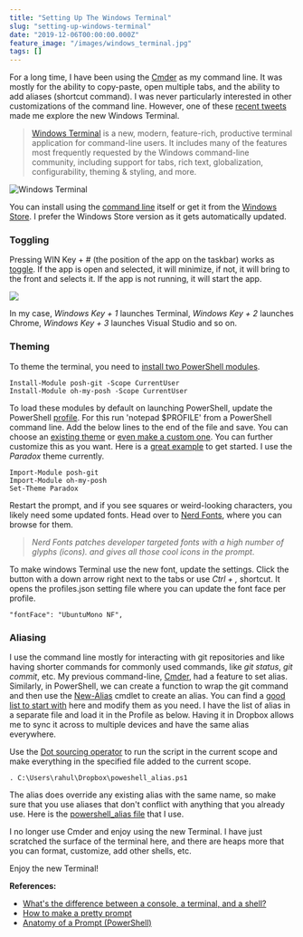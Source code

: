 ```yaml
---
title: "Setting Up The Windows Terminal"
slug: "setting-up-windows-terminal"
date: "2019-12-06T00:00:00.000Z"
feature_image: "/images/windows_terminal.jpg"
tags: []
---
```


For a long time, I have been using the [Cmder](__GHOST_URL__/blog/cmder-portable-console-emulator-for-windows/) as my command line. It was mostly for the ability to copy-paste, open multiple tabs, and the ability to add aliases (shortcut command). I was never particularly interested in other customizations of the command line. However, one of these [recent tweets](https://twitter.com/bradwilson/status/1199826823628017664) made me explore the new Windows Terminal.

> [Windows Terminal](https://github.com/microsoft/terminal) is a new, modern, feature-rich, productive terminal application for command-line users. It includes many of the features most frequently requested by the Windows command-line community, including support for tabs, rich text, globalization, configurability, theming & styling, and more.

![Windows Terminal](/images/windows_terminal.jpg)

You can install using the [command line](https://github.com/microsoft/terminal#installing-and-running-windows-terminal) itself or get it from the [Windows Store](https://www.microsoft.com/en-us/p/windows-terminal-preview/9n0dx20hk701#activetab=pivot:overviewtab). I prefer the Windows Store version as it gets automatically updated.

### Toggling

Pressing WIN Key + # (the position of the app on the taskbar) works as [toggle](https://www.itprotoday.com/access-taskbar-keyboard-shortcuts). If the app is open and selected, it will minimize, if not, it will bring to the front and selects it. If the app is not running, it will start the app.

![](/images/windows_terminal_toggle.jpg)

In my case, _Windows Key + 1_ launches Terminal, _Windows Key + 2_ launches Chrome, _Windows Key + 3_ launches Visual Studio and so on.

### Theming

To theme the terminal, you need to [install two PowerShell modules](https://github.com/JanDeDobbeleer/oh-my-posh?WT.mc_id=-blog-scottha#installation).

    Install-Module posh-git -Scope CurrentUser
    Install-Module oh-my-posh -Scope CurrentUser
    

To load these modules by default on launching PowerShell, update the PowerShell [profile](https://docs.microsoft.com/en-us/powershell/module/microsoft.powershell.core/about/about_profiles?view=powershell-6#the-profile-variable). For this run 'notepad $PROFILE' from a PowerShell command line. Add the below lines to the end of the file and save. You can choose an [existing theme](https://github.com/JanDeDobbeleer/oh-my-posh?WT.mc_id=-blog-scottha#themes) or [even make a custom one](https://github.com/JanDeDobbeleer/oh-my-posh?WT.mc_id=-blog-scottha#creating-your-own-theme). You can further customize this as you want. Here is a [great example](https://bradwilson.io/blog/prompt/powershell#windowsterminal) to get started. I use the _Paradox_ theme currently.

    Import-Module posh-git
    Import-Module oh-my-posh
    Set-Theme Paradox
    

Restart the prompt, and if you see squares or weird-looking characters, you likely need some updated fonts. Head over to [Nerd Fonts](https://www.nerdfonts.com/), where you can browse for them.

> _Nerd Fonts patches developer targeted fonts with a high number of glyphs (icons). and gives all those cool icons in the prompt_.

To make windows Terminal use the new font, update the settings. Click the button with a down arrow right next to the tabs or use _Ctrl + ,_ shortcut. It opens the profiles.json setting file where you can update the font face per profile.

    "fontFace": "UbuntuMono NF",
    

### Aliasing

I use the command line mostly for interacting with git repositories and like having shorter commands for commonly used commands, like _git status_, _git commit_, etc. My previous command-line, [Cmder](__GHOST_URL__/blog/cmder-portable-console-emulator-for-windows/), had a feature to set alias. Similarly, in PowerShell, we can create a function to wrap the git command and then use the [New-Alias](https://docs.microsoft.com/en-us/powershell/module/microsoft.powershell.utility/new-alias?view=powershell-6) cmdlet to create an alias. You can find a [good list to start with](https://stackoverflow.com/a/23201953/1948745) here and modify them as you need. I have the list of alias in a separate file and load it in the Profile as below. Having it in Dropbox allows me to sync it across to multiple devices and have the same alias everywhere.

Use the [Dot sourcing operator](https://docs.microsoft.com/en-us/powershell/module/microsoft.powershell.core/about/about_operators?view=powershell-6#dot-sourcing-operator-) to run the script in the current scope and make everything in the specified file added to the current scope.

    . C:\Users\rahul\Dropbox\poweshell_alias.ps1
    

The alias does override any existing alias with the same name, so make sure that you use aliases that don't conflict with anything that you already use. Here is the [powershell\_alias file](https://gist.github.com/rahulpnath/8a6413dadf8759ffbc9778d018ab2039) that I use.

I no longer use Cmder and enjoy using the new Terminal. I have just scratched the surface of the terminal here, and there are heaps more that you can format, customize, add other shells, etc.

Enjoy the new Terminal!

**References:**

*   [What's the difference between a console, a terminal, and a shell?](https://www.hanselman.com/blog/WhatsTheDifferenceBetweenAConsoleATerminalAndAShell.aspx)
*   [How to make a pretty prompt](https://www.hanselman.com/blog/HowToMakeAPrettyPromptInWindowsTerminalWithPowerlineNerdFontsCascadiaCodeWSLAndOhmyposh.aspx)
*   [Anatomy of a Prompt (PowerShell)](https://bradwilson.io/blog/prompt/powershell#windowsterminal)